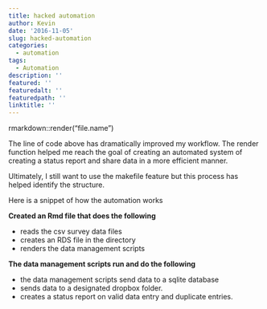 ```yaml
---
title: hacked automation
author: Kevin
date: '2016-11-05'
slug: hacked-automation
categories:
  - automation
tags:
  - Automation
description: ''
featured: ''
featuredalt: ''
featuredpath: ''
linktitle: ''
---
```


rmarkdown::render("file.name")

The line of code above has dramatically improved my workflow. The render function helped me reach the goal of creating an automated system of creating a status report and share data in a more efficient manner.

Ultimately, I still want to use the makefile feature but this process has helped identify the structure.

Here is a snippet of how the automation works

**Created an Rmd file that does the following**

-   reads the csv survey data files
-   creates an RDS file in the directory
-   renders the data management scripts

**The data management scripts run and do the following**

-   the data management scripts send data to a sqlite database
-   sends data to a designated dropbox folder.
-   creates a status report on valid data entry and duplicate entries.

